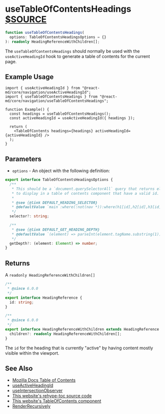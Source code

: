# useTableOfContentsHeadings [$SOURCE](packages/core/src/navigation/useTableOfContentsHeadings.ts)

```ts disableTransform
function useTableOfContentsHeadings(
  options: TableOfContentsHeadingsOptions = {}
): readonly HeadingReferenceWithChildren[];
```

The `useTableOfContentsHeadings` should normally be used with the
`useActiveHeadingId` hook to generate a table of contents for the current
page.

## Example Usage

```tsx
import { useActiveHeadingId } from "@react-md/core/navigation/useActiveHeadingId";
import { useTableOfContentsHeadings } from "@react-md/core/navigation/useTableOfContentsHeadings";

function Example() {
  const headings = useTableOfContentsHeadings();
  const activeHeadingId = useActiveHeadingId({ headings });

  return (
    <TableOfContents headings={headings} activeHeadingId={activeHeadingId} />
  );
}
```

## Parameters

- `options` - An object with the following definition:

```ts disableTransform
export interface TableOfContentsHeadingsOptions {
  /**
   * This should be a `document.querySelectorAll` query that returns elements
   * to display in a table of contents component that have a valid id.
   *
   * @see {@link DEFAULT_HEADING_SELECTOR}
   * @defaultValue `main :where(:not(nav *)):where(h1[id],h2[id],h3[id],h4[id],h5[id],h6[id])`
   */
  selector?: string;

  /**
   * @see {@link DEFAULT_GET_HEADING_DEPTH}
   * @defaultValue `(element) => parseInt(element.tagName.substring(1))`
   */
  getDepth?: (element: Element) => number;
}
```

## Returns

A `readonly HeadingReferenceWithChildren[]`

```ts disableTransform
/**
 * @since 6.0.0
 */
export interface HeadingReference {
  id: string;
}

/**
 * @since 6.0.0
 */
export interface HeadingReferenceWithChildren extends HeadingReference {
  children?: readonly HeadingReferenceWithChildren[];
}
```

The `id` for the heading that is currently "active" by having content mostly visible within the viewport.

## See Also

- [Mozilla Docs Table of Contents](https://github.com/mdn/yari/blob/231d6aab8f1c8efe159d268c261446c5b7ae12d9/client/src/document/hooks.ts#L171)
- [useActiveHeadingId](./use-active-heading-id)
- [useIntersectionObserver](./use-intersection-observer)
- [This website's rehype-toc source code]($GITHUB/packages/docs-generator/src/rehype-toc.ts)
- [This website's TableOfContents component]($GITHUB/apps/docs/src/components/TableOfContents/TableOfContents.tsx)
- [RenderRecursively](/components/render-recursively)
